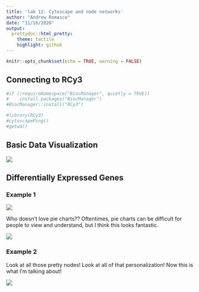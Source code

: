 ```yaml
---
title: 'lab 12: Cytoscape and node networks'
author: "Andrew Romasco"
date: "11/16/2020"
output:
  prettydoc::html_pretty:
    theme: tactile
    highlight: github
---
```


```r
knitr::opts_chunk$set(echo = TRUE, warning = FALSE)
```

## Connecting to RCy3

```r
#if (!requireNamespace("BiocManager", quietly = TRUE))
#    install.packages("BiocManager")
#BiocManager::install("RCy3")

#library(RCy3)
#cytoscapePing()
#getwd()

```

## Basic Data Visualization

![](C:/Users/27swi/OneDrive/Documents/Andrew UMass Amherst Undergrad/Andrew Year 4 UMass/Fall 2020/Bio 597GE Genomics/genomics-course/images/Cytoscope_yeast_img1.png)

## Differentially Expressed Genes

### Example 1

![](C:/Users/27swi/OneDrive/Documents/Andrew UMass Amherst Undergrad/Andrew Year 4 UMass/Fall 2020/Bio 597GE Genomics/genomics-course/images/String Network(1).png)

Who doesn't love pie charts?? Oftentimes, pie charts can be difficult for people to view and understand, but I think this looks fantastic.

![](C:/Users/27swi/OneDrive/Documents/Andrew UMass Amherst Undergrad/Andrew Year 4 UMass/Fall 2020/Bio 597GE Genomics/genomics-course/images/String Network - 1(1).png)


### Example 2

Look at all those pretty nodes! Look at all of that personalization! Now this is what I'm talking about!

![](C:/Users/27swi/OneDrive/Documents/Andrew UMass Amherst Undergrad/Andrew Year 4 UMass/Fall 2020/Bio 597GE Genomics/genomics-course/images/String Network - ovarian cancer(1).png)


